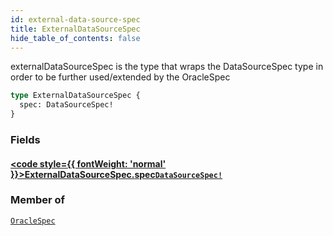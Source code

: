 ```yaml
---
id: external-data-source-spec
title: ExternalDataSourceSpec
hide_table_of_contents: false
---
```








externalDataSourceSpec is the type that wraps the DataSourceSpec type in order to be further used/extended
by the OracleSpec

```graphql
type ExternalDataSourceSpec {
  spec: DataSourceSpec!
}
```


### Fields

#### [<code style={{ fontWeight: 'normal' }}>ExternalDataSourceSpec.<b>spec</b></code>](#)<Bullet />[`DataSourceSpec!`](/mainnet/api/graphql/objects/data-source-spec) <Badge class="secondary" text="non-null"/> <Badge class="secondary" text="object"/>
> 
> 



### Member of

[`OracleSpec`](/mainnet/api/graphql/objects/oracle-spec)  <Badge class="secondary" text="object"/>



